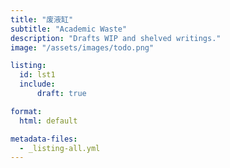 ```yaml
---
title: "废液缸"
subtitle: "Academic Waste"
description: "Drafts WIP and shelved writings."
image: "/assets/images/todo.png"

listing:
  id: lst1
  include:
      draft: true

format:
  html: default

metadata-files:
  - _listing-all.yml
---
```

